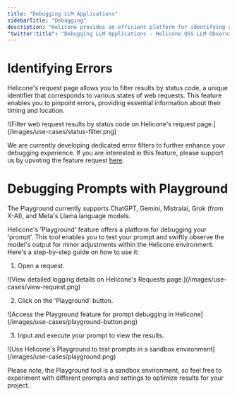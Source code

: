 ```yaml
---
title: "Debugging LLM Applications"
sidebarTitle: "Debugging"
description: "Helicone provides an efficient platform for identifying and rectifying errors in your LLM applications, offering insights into their occurrence."
"twitter:title": "Debugging LLM Applications - Helicone OSS LLM Observability"
---
```


# Identifying Errors

Helicone's request page allows you to filter results by status code, a unique identifier that corresponds to various states of web requests. This feature enables you to pinpoint errors, providing essential information about their timing and location.

<Frame>
  ![Filter web request results by status code on Helicone's request
  page.](/images/use-cases/status-filter.png)
</Frame>

We are currently developing dedicated error filters to further enhance your debugging experience. If you are interested in this feature, please support us by upvoting the feature request [here](https://www.helicone.ai/roadmap).

# Debugging Prompts with Playground

<Info>The Playground currently supports ChatGPT, Gemini, Mistralai, Grok (from X-AI), and Meta's Llama language models.</Info>

Helicone's 'Playground' feature offers a platform for debugging your 'prompt'. This tool enables you to test your prompt and swiftly observe the model's output for minor adjustments within the Helicone environment. Here's a step-by-step guide on how to use it:

1. Open a request.

<Frame>
  ![View detailed logging details on Helicone's Requests
  page.](/images/use-cases/view-request.png)
</Frame>

2. Click on the 'Playground' button.

<Frame>
  ![Access the Playground feature for prompt debugging in
  Helicone](/images/use-cases/playground-button.png)
</Frame>

3. Input and execute your prompt to view the results.

<Frame>
  ![Use Helicone's Playground to test prompts in a sandbox
  environment](/images/use-cases/playground.png)
</Frame>

Please note, the Playground tool is a sandbox environment, so feel free to experiment with different prompts and settings to optimize results for your project.
